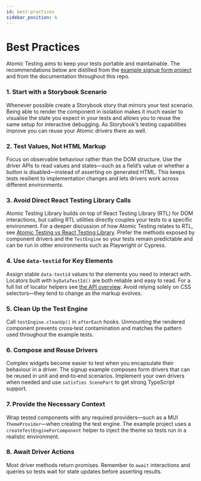 ```yaml
---
id: best-practices
sidebar_position: 6
---
```


# Best Practices

Atomic Testing aims to keep your tests portable and maintainable. The
recommendations below are distilled from the
[example signup form project](https://github.com/atomic-testing/atomic-testing/tree/main/examples/example-mui-signup-form)
and from the documentation throughout this repo.

### 1. Start with a Storybook Scenario

Whenever possible create a Storybook story that mirrors your test
scenario. Being able to render the component in isolation makes it much
easier to visualise the state you expect in your tests and allows you to
reuse the same setup for interactive debugging. As Storybook’s testing
capabilities improve you can reuse your Atomic drivers there as well.

### 2. Test Values, Not HTML Markup

Focus on observable behaviour rather than the DOM structure. Use the
driver APIs to read values and states—such as a field’s value or whether
a button is disabled—instead of asserting on generated HTML. This keeps
tests resilient to implementation changes and lets drivers work across
different environments.

### 3. Avoid Direct React Testing Library Calls

Atomic Testing Library builds on top of React Testing Library (RTL) for
DOM interactions, but calling RTL utilities directly couples your tests
to a specific environment. For a deeper discussion of how Atomic Testing
relates to RTL, see [Atomic Testing vs React Testing Library](./advanced-concepts/atomic-testing-vs-rtl.mdx).
Prefer the methods exposed by component drivers and the `TestEngine` so
your tests remain predictable and can be run in other environments such
as Playwright or Cypress.

### 4. Use `data-testid` for Key Elements

Assign stable `data-testid` values to the elements you need to interact with. Locators built with `byDataTestId()` are both reliable and easy to read. For a full list of locator helpers see [the API overview](./api-overview.mdx#locator). Avoid relying solely on CSS selectors—they tend to change as the markup evolves.

### 5. Clean Up the Test Engine

Call `testEngine.cleanUp()` in `afterEach` hooks. Unmounting the rendered
component prevents cross‑test contamination and matches the pattern used
throughout the example tests.

### 6. Compose and Reuse Drivers

Complex widgets become easier to test when you encapsulate their
behaviour in a driver. The signup example composes form drivers that can
be reused in unit and end‑to‑end scenarios. Implement your own drivers
when needed and use `satisfies ScenePart` to get strong TypeScript
support.

### 7. Provide the Necessary Context

Wrap tested components with any required providers—such as a MUI
`ThemeProvider`—when creating the test engine. The example project uses a
`createTestEngineForComponent` helper to inject the theme so tests run in
a realistic environment.

### 8. Await Driver Actions

Most driver methods return promises. Remember to `await` interactions and
queries so tests wait for state updates before asserting results.
